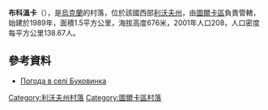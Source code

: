 {{coord|48|59|57|N|23|6|12|E|scale:100000|display=title}}

'''布科溫卡'''（{{lang-uk|Буковинка}}），是[[烏克蘭|烏克蘭]]的村落，位於該國西部[[利沃夫州|利沃夫州]]，由[[圖爾卡區|圖爾卡區]]負責管轄，始建於1989年，面積1.5平方公里，海拔高度676米，2001年人口208，人口密度每平方公里138.67人。

==參考資料==
* [http://weather.in.ua/ua/l'vovskaja/2283 Погода в селі Буковинка] {{Wayback|url=http://weather.in.ua/ua/l'vovskaja/2283 |date=20160305084049 }}

{{DEFAULTSORT:Буковинка}}
[[Category:利沃夫州村落|Category:利沃夫州村落]]
[[Category:圖爾卡區村落|Category:圖爾卡區村落]]


{{Lviv-geo-stub}}